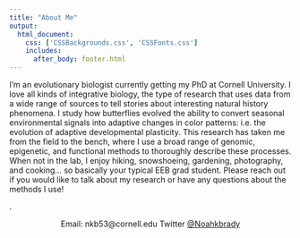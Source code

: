 ```yaml
---
title: "About Me"
output: 
  html_document:
    css: ['CSSBackgrounds.css', 'CSSFonts.css']
    includes:
      after_body: footer.html
---
```


<!-- This adds my headshot, floating to the left of the text and with 20 pixels of padding around it.  -->

<script>
   $(document).ready(function() {
     $head = $('#header');
     $head.prepend('<img src=\"IMG_5022.jpeg\" style=\"float: left;width: 300px;padding: 20px\"/>')
   });
</script>

I’m an evolutionary biologist currently getting my PhD at Cornell University. I love all kinds of integrative biology, the type of research that uses data from a wide range of sources to tell stories about interesting natural history phenomena. I study how butterflies evolved the ability to convert seasonal environmental signals into adaptive changes in color patterns: i.e. the evolution of adaptive developmental plasticity. This research has taken me from the field to the bench, where I use a broad range of genomic, epigenetic, and functional methods to thoroughly describe these processes. When not in the lab, I enjoy hiking, snowshoeing, gardening, photography, and cooking… so basically your typical EEB grad student. Please reach out if you would like to talk about my research or have any questions about the methods I use! 

<span style="color: #000000;">.</span> 

<center> Email: nkb53@cornell.edu Twitter [@Noahkbrady](https://twitter.com/Noahkbrady) </center>
